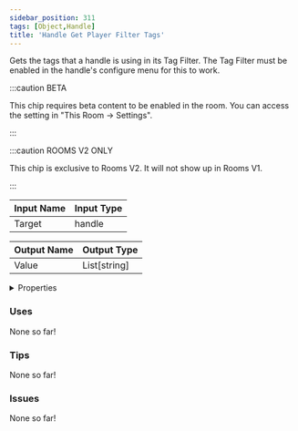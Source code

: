```yaml
---
sidebar_position: 311
tags: [Object,Handle]
title: 'Handle Get Player Filter Tags'
---
```


Gets the tags that a handle is using in its Tag Filter. The Tag Filter must be enabled in the handle's configure menu for this to work.

:::caution BETA

This chip requires beta content to be enabled in the room. You can access the setting in "This Room -> Settings".

:::

:::caution ROOMS V2 ONLY

This chip is exclusive to Rooms V2. It will not show up in Rooms V1.

:::


<EsbSvg />

| Input Name | Input Type |
|-----------|-----------|
| Target | handle |

| Output Name | Output Type |
|-----------|-----------|
| Value | List[string] |


<details>
  <summary>Properties</summary>
  <div>
    <div>
    <table>
      <thead>
        <tr>
          <th>Is beta required?</th>
          <th>✅</th>
        </tr>
        <tr>
          <th>Is this chip a trolling risk?</th>
          <th>❌</th>
        </tr>
        <tr>
          <th>Is this chip a role assignment risk?</th>
          <th>❌</th>
        </tr>
        <tr>
          <th>Chip UUID</th>
          <th>37545ad5-40c3-49c0-9c32-1c4ccdd27f83</th>
        </tr>
      </thead>
    </table>
    </div>
  </div>
</details>

### Uses

None so far!

### Tips

None so far!

### Issues

None so far!
